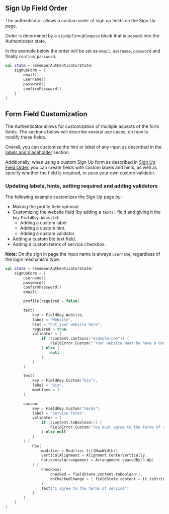 ## Sign Up Field Order

The authenticator allows a custom order of sign up fields on the Sign Up page.

Order is determined by a `signUpForm` `@Compose` block that is passed into the Authenticator state.

In the example below the order will be set as `email`, `username`, `password` and finally `confirm_password`.

```kotlin
val state = rememberAuthenticatorState(
    signUpForm = {
        email()
        username()
        password()
        confirmPassword()
    }
)
```

## Form Field Customization

The Authenticator allows for customization of multiple aspects of the form fields.
The sections below will describe several use cases, on how to modify these fields.

Overall, you can customize the hint or label of any input as described in the
[labels and placeholder](#updating-labels-placeholders-required-fields-and-showing-labels) section.

Additionally, when using a custom Sign Up form as described in [Sign Up Field Order](#sign-up-field-order), you can create fields with custom labels and hints, as well as specify whether the field is required, or pass your own custom validator.

### Updating labels, hints, setting required and adding validators

The following example customizes the Sign Up page by:

- Making the profile field optional.
- Customizing the website field (by adding a `text()` field and giving it the `key` `FieldKey.Website`):
  - Adding a custom label.
  - Adding a custom hint.
  - Adding a custom validator.
- Adding a custom bio text field.
- Adding a custom terms of service checkbox.

**Note:** On the sign in page the input name is always `username`, regardless of the login mechanism type.

```kotlin
val state = rememberAuthenticatorState(
    signUpForm = {
        username()
        password()
        confirmPassword()
        email()

        profile(required = false)

        text(
            key = FieldKey.Website,
            label = "Website",
            hint = "Put your website here",
            required = true,
            validator = {
                if (!content.contains("example.com")) {
                    FieldError.Custom("`Your website must be have a domain of example.com")
                } else {
                    null
                }
            }
        )

        text(
            key = FieldKey.Custom("bio"),
            label = "Bio",
            maxLines = 3
        )

        custom(
            key = FieldKey.Custom("terms"),
            label = "Service Terms",
            validator = {
                if (!content.toBoolean()) {
                    FieldError.Custom("You must agree to the terms of service")
                } else null
            }
        ) {
            Row(
                modifier = Modifier.fillMaxWidth(),
                verticalAlignment = Alignment.CenterVertically,
                horizontalArrangement = Arrangement.spacedBy(8.dp)
            ) {
                Checkbox(
                    checked = fieldState.content.toBoolean(),
                    onCheckedChange = { fieldState.content = it.toString() },
                )
                Text("I agree to the terms of service")
            }
        }
    }
)
```